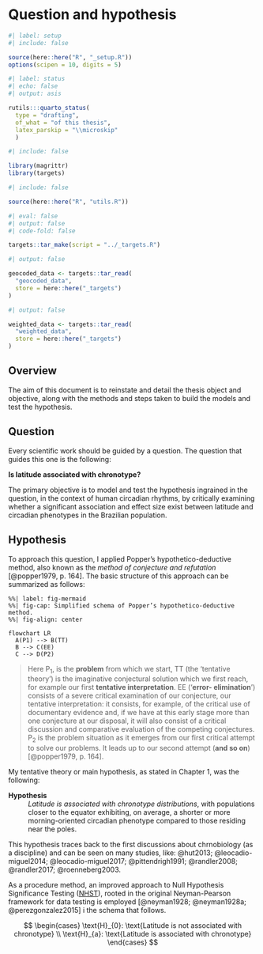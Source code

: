<!-- %:::% .common h1 begin %:::% -->
# Question and  hypothesis
<!-- %:::% .common h1 end %:::% -->

```r
#| label: setup
#| include: false

source(here::here("R", "_setup.R"))
options(scipen = 10, digits = 5)
```

```r
#| label: status
#| echo: false
#| output: asis

rutils:::quarto_status(
  type = "drafting",
  of_what = "of this thesis",
  latex_parskip = "\\microskip"
  )
```

```r
#| include: false

library(magrittr)
library(targets)
```

```r
#| include: false

source(here::here("R", "utils.R"))
```

```r
#| eval: false
#| output: false
#| code-fold: false

targets::tar_make(script = "../_targets.R")
```

```r
#| output: false

geocoded_data <- targets::tar_read(
  "geocoded_data", 
  store = here::here("_targets")
)
```

```r
#| output: false

weighted_data <- targets::tar_read(
  "weighted_data", 
  store = here::here("_targets")
)
```

## Overview

The aim of this document is to reinstate and detail the thesis object and objective, along with the methods and steps taken to build the models and test the hypothesis.

## Question

Every scientific work should be guided by a question. The question that guides this one is the following:

::: {.center-x}
**Is latitude associated with chronotype?**
:::

The primary objective is to model and test the hypothesis ingrained in the question, in the context of human circadian rhythms, by critically examining whether a significant association and effect size exist between latitude and circadian phenotypes in the Brazilian population.

## Hypothesis

To approach this question, I applied Popper’s hypothetico-deductive method, also known as the *method of conjecture and refutation* [@popper1979, p. 164]. The basic structure of this approach can be summarized as follows:

```mermaid
%%| label: fig-mermaid
%%| fig-cap: Simplified schema of Popper’s hypothetico-deductive method.
%%| fig-align: center

flowchart LR
  A(P1) --> B(TT)
  B --> C(EE)
  C --> D(P2)
```

> Here $\text{P}_1$, is the **problem** from which we start, $\text{TT}$ (the ‘tentative theory’) is the imaginative conjectural solution which we first reach, for example our first **tentative interpretation**. $\text{EE}$ (‘**error- elimination**’) consists of a severe critical examination of our conjecture, our tentative interpretation: it consists, for example, of the critical use of documentary evidence and, if we have at this early stage more than one conjecture at our disposal, it will also consist of a critical discussion and comparative evaluation of the competing conjectures. $\text{P}_2$ is the problem situation as it emerges from our first critical attempt to solve our problems. It leads up to our second attempt (**and so on**) [@popper1979, p. 164].

My tentative theory or main hypothesis, as stated in Chapter 1, was the following:

__Hypothesis__
: *Latitude is associated with chronotype distributions*, with populations closer to the equator exhibiting, on average, a shorter or more morning-oriented circadian phenotype compared to those residing near the poles.

This hypothesis traces back to the first discussions about chrnobiology (as a discipline) and can be seen on many studies, like: @hut2013; @leocadio-miguel2014; @leocadio-miguel2017; @pittendrigh1991; @randler2008; @randler2017; @roenneberg2003.

As a procedure method, an improved approach to Null Hypothesis Significance Testing ([NHST](https://en.wikipedia.org/wiki/Statistical_hypothesis_test)), rooted in the original Neyman-Pearson framework for data testing is employed [@neyman1928; @neyman1928a; @perezgonzalez2015] i the schema that follows.

$$
\begin{cases}
\text{H}_{0}: \text{Latitude is not associated with chronotype} \\
\text{H}_{a}: \text{Latitude is associated with chronotype}
\end{cases}
$$
